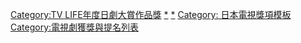 <noinclude>
{{noteTA
|G1=JP Show
}}
</noinclude>{{Navbox
|name       = TV LIFE年度日劇大賞作品獎
|state      = {{{state|autocollapse}}}
|titlestyle = background:#E32636;color:white;
|title      = [[TV LIFE年度日劇大賞|<span style="color:white;">TV LIFE年度日劇大賞</span>]]<span style="color:white;">作品獎</span>
|bodystyle  = 
|groupstyle = width:70%:105px;background:#E32636;color:white;
|liststyle  = text-align:left;
| bodyclass =hlist
| selected = {{{1|}}}
|group1     = 1990年代
|list1      = 
* 1991 [[東京愛情故事]]
* 1992 {{link-ja|一直都愛你|ずっとあなたが好きだっ}}
* 1993 [[高校教師]]
* 1994 {{link-ja|人間失格～假如我死的話|人間・失格〜たとえばぼくが死んだら}}
* 1995 [[跟我說愛我]]
* 1996 [[悠長假期]]
* 1997 [[處女之路]]
* 1998 [[沉睡的森林]]
* 1999 [[繼續]]
|group2     = 2000年代
|list2      = 
* 2000 [[美麗人生 (日本電視劇)|美麗人生]]
* 2001 [[HERO (日本電視劇)|HERO]]
* 2002 [[從天而降億萬顆星星]]
* 2003 {{link-ja|我的生存之道|僕の生きる道}}
* 2004 [[砂之器]]
* 2005 [[極道鮮師|極道鮮師2]]
* 2006 {{link-ja|我的人生路|僕の歩く道}}
* 2007 [[有閑俱樂部]]
* 2008 [[魔王 (日本電視劇)|魔王]]
* 2009 {{link-ja|俠義看護|任侠ヘルパー}}
|group3     = 2010年代
|list3      = 
* 2010 [[怪物王子]]
* 2011 [[家政婦三田]]
* 2012 [[上鎖的房間 (電視劇)|上鎖的房間]]
* 2013 [[家族遊戲]]
* 2014 [[死神君]]
* 2015 [[歡迎來我家]]
* 2016 [[世界上最艱難的戀愛]]
* 2017 [[貴族偵探系列#電視劇|貴族偵探]]
* 2018 [[0.1無罪真相|0.1無罪真相2]]
* 2019 [[破案神手]]
|group4     = 2020年代
|list4      = 
* 2020 [[如果30歲還是處男，似乎就能成為魔法師]]
* 2021 [[被擦掉的初戀#電視劇|被擦掉的初戀]]
}}<includeonly>[[Category:TV LIFE年度日劇大賞作品獎]]</includeonly><noinclude>
[[Category:TV LIFE年度日劇大賞|*]]
[[Category:TV LIFE年度日劇大賞作品獎|*]]
[[Category: 日本電視獎項模板]]
[[Category:電視劇獲獎與提名列表]]
</noinclude>